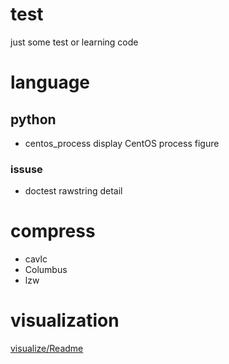= test =
just some test or learning code

= language =
== python ==
* centos_process    display CentOS process figure

=== issuse ===
* doctest           rawstring detail

= compress =
* cavlc
* Columbus
* lzw
= visualization =
[[visualize/Readme]]

